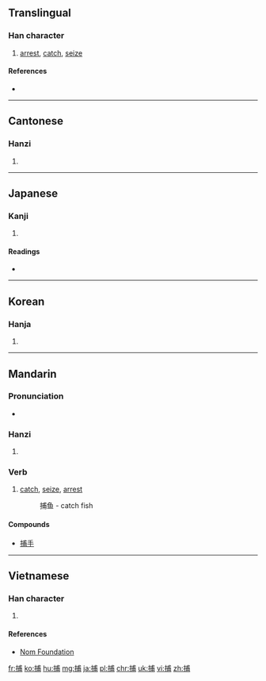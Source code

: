 ==Translingual==

===Han character===
{{Han char|rn=64|rad=手|as=07|sn=10|four=5302<sub>7</sub>|canj=手戈十月 (QIJB)|ids=⿰[[扌]][[甫]]}}

# [[arrest]], [[catch]], [[seize]]

====References====
* {{Han ref|kx=0434.090|dkj=12157|dj=0783.160|hdz=31878.050|uh=6355|ud=25429|bh=AEB7|bd=44727}}

----

==Cantonese==

===Hanzi===
{{yue-hanzi|jyut=bou6|y=bou6}}

# {{defn|lang=yue|sort=手07}}

----

==Japanese==

===Kanji===
{{ja-kanji|grade=c|rs=手07}}

# {{defn|lang=ja|sort=手07}}

====Readings====
* {{ja-readings|on=[[ほ]] (ho)|kun=[[とらえる]] (toraeru), [[とる]] (toru), [[つかまえる]] (tsukamaeru)}}

----

==Korean==

===Hanja===
{{ko-hanja|hangeul=포|eumhun=|rv=po|mr=p'o|y=pho}}

# {{defn|lang=ko|sort=手07}}

----

==Mandarin==

===Pronunciation===
* {{audio|Zh-bu.ogg|Audio|lang=cmn}}

===Hanzi===
{{cmn-hanzi|pin=[[bǔ]] ([[bu3]])|wg=pu<sup>3</sup>}}

# {{defn|lang=cmn|sort=手07}}

===Verb===
# [[catch]], [[seize]], [[arrest]]
#: 捕鱼 - catch fish

====Compounds====
* [[捕手]]

----

==Vietnamese==

===Han character===
{{vi-hantu|[[bõ]], [[bổ]], [[bủa]], [[bố]], [[buả]], [[bộ]]|rs=手07}}

# {{defn|lang=vi|sort=手07}}

====References====
*[http://nomfoundation.org/common/nom_details.php?codepoint=6355 Nom Foundation]

[[fr:捕]]
[[ko:捕]]
[[hu:捕]]
[[mg:捕]]
[[ja:捕]]
[[pl:捕]]
[[chr:捕]]
[[uk:捕]]
[[vi:捕]]
[[zh:捕]]